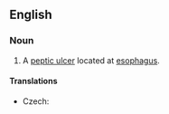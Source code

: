 ==English==
{{wikipedia}}
===Noun===
{{en-noun}}

# {{pathology}} A [[peptic ulcer]] located at [[esophagus]].

====Translations====
{{trans-top|ulcer}}
* Czech: {{t-|cs|jícnový vřed|m}}
{{trans-mid}}
{{trans-bottom}}